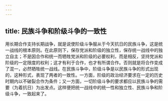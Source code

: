 ```yaml
---
---
---
```

title: 民族斗争和阶级斗争的一致性
---




用长期合作支持长期战争，就是说使阶级斗争服从于今天抗日的民族斗争，这是统一战线的根本原则。在此原则下，保存党派和阶级的独立性，保存统一战线中的独立自主；不是因合作和统一而牺牲党派和阶级的必要权利，而是相反，坚持党派和阶级的一定限度的权利；这才有利于合作，也才有所谓合作。否则就是将合作变成了混一，必然牺牲统一战线。在民族斗争中，阶级斗争是以民族斗争的形式出现的，这种形式，表现了两者的一致性。一方面，阶级的政治经济要求在一定的历史时期内以不破裂合作为条件；又一方面，一切阶级斗争的要求都应以民族斗争的需要（为着抗日）为出发点。这样便把统一战线中的统一性和独立性、民族斗争和阶级斗争，一致起来了。